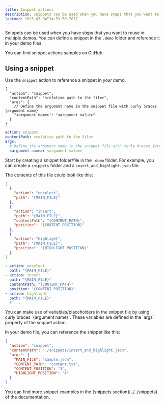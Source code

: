 ```yaml
---
title: Snippet actions
description: Snippets can be used when you have steps that you want to reuse in multiple demos.
lastmod: 2025-07-04T14:53:50.783Z
---
```



Snippets can be used when you have steps that you want to reuse in multiple demos. You can define a snippet in the `.demo` folder and reference it in your demo files.

<Aside type="note" title='Samples'>
  You can find snippet actions samples on GitHub: 
  <GitHubFileOpener filePath=".demo/8.snippet-actions.json" />
</Aside>

## Using a snippet

Use the `snippet` action to reference a snippet in your demo.

<Tabs syncKey="snippet-action">
<TabItem label="JSON">

```jsonc
{
  "action": "snippet",
  "contentPath": "<relative path to the file>",
  "args": {
    // Define the argument name in the snippet file with curly braces {argument name}
    "<argument name>": "<argument value>"
  }
}
```

</TabItem>
<TabItem label="YAML">

```yaml
action: snippet
contentPath: <relative path to the file>
args:
  # Define the argument name in the snippet file with curly braces {argument name}
  <argument name>: <argument value>
```

</TabItem>
</Tabs>

Start by creating a snippet folder/file in the `.demo` folder. For example, you can create a `snippets` folder and a `insert_and_highlight.json` file.

The contents of this file could look like this:

<Tabs syncKey="snippet-file-example">
<TabItem label="JSON">

```json
[
  {
    "action": "unselect",
    "path": "{MAIN_FILE}"
  },
  {
    "action": "insert",
    "path": "{MAIN_FILE}",
    "contentPath": "{CONTENT_PATH}",
    "position": "{CONTENT_POSITION}"
  },
  {
    "action": "highlight",
    "path": "{MAIN_FILE}",
    "position": "{HIGHLIGHT_POSITION}"
  }
]
```

</TabItem>
<TabItem label="YAML">

```yaml
- action: unselect
  path: "{MAIN_FILE}"
- action: insert
  path: "{MAIN_FILE}"
  contentPath: "{CONTENT_PATH}"
  position: "{CONTENT_POSITION}"
- action: highlight
  path: "{MAIN_FILE}"
  # ...
```

</TabItem>
</Tabs>

<Aside type="tip">
You can make use of variables/placeholders in the snippet file by using curly braces `{argument name}`. These variables are defined in the `args` property of the snippet action.
</Aside>

In your demo file, you can reference the snippet like this:

```json
{
  "action": "snippet",
  "contentPath": "./snippets/insert_and_highlight.json",
  "args": {
    "MAIN_FILE": "sample.json",
    "CONTENT_PATH": "content.txt",
    "CONTENT_POSITION": "3",
    "HIGHLIGHT_POSITION": "4"
  }
}
```

<Aside>
You can find more snippet examples in the [snippets section](../../snippets) of the documentation.
</Aside>
